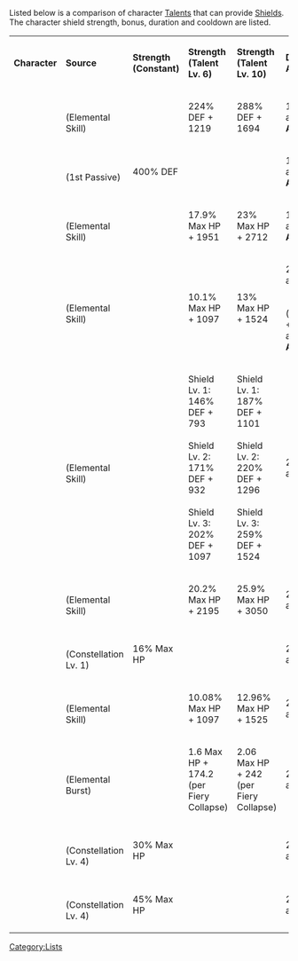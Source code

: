{{CustomTabs
|tab1 = Overview
|tab2 = Comparison
|tab3 = Enemy
|tab4 = Shield Gauge Data
}}
Listed below is a comparison of character [[Talents]] that can provide [[Shields]]. The character shield strength, bonus, duration and cooldown are listed.

{| class="article-table"
|'''Character'''
|'''Source'''
|'''Strength<br />(Constant)'''
|'''Strength<br />(Talent Lv. 6)'''
|'''Strength<br />(Talent Lv. 10)'''
|'''DMG Absorption'''
|'''Duration<br />(seconds)'''
|'''CD<br />(seconds)'''
|-
|rowspan=2|{{Character|Noelle|50}}
|{{Talent|Breastplate|25|nobr=1}}<br />(Elemental Skill)
|
|224% DEF + 1219
|288% DEF + 1694
|150% against:<br />'''All DMG'''
|12
|24
|-
|{{Talent|Devotion|25|nobr=1}}<br />(1st Passive)
|400% DEF
|
|
|150% against:<br />'''All DMG'''
|20
|60
|-
|{{Character|Zhongli|50}}
|{{Talent|Dominus Lapidis|25|nobr=1}}<br />(Elemental Skill)
|
|17.9% Max HP + 1951
|23% Max HP + 2712
|150% against:<br />'''All DMG'''
|20
|12
|-
|{{Character|Diona|50}}
|{{Talent|Icy Paws|25|nobr=1}}<br />(Elemental Skill)
|
|10.1% Max HP + 1097
|13% Max HP + 1524
|250% against:<br />{{Color|Cryo DMG}}<br /><br />(Hold) +75% against:<br />'''All DMG'''
|4.8 (Press)<br /><br />12 (Hold)
|6 (Press)<br /><br />15 (Hold)
|-
|{{Character|Xinyan|50}}
|{{Talent|Sweeping Fervor|25|nobr=1}}<br />(Elemental Skill)
|
|Shield Lv. 1: 146% DEF + 793<br /><br />Shield Lv. 2: 171% DEF + 932<br /><br />Shield Lv. 3: 202% DEF + 1097
|Shield Lv. 1: 187% DEF + 1101<br /><br />Shield Lv. 2: 220% DEF + 1296<br /><br />Shield Lv. 3: 259% DEF + 1524
|250% against:<br />{{Color|Pyro DMG}}
|12
|18
|-
|rowspan=2|{{Character|Beidou|50}}
|{{Talent|Tidecaller|25|nobr=1}}<br />(Elemental Skill)
|
|20.2% Max HP + 2195
|25.9% Max HP + 3050
|250% against:<br />{{Color|Electro DMG}}
|
|7.5
|-
|{{Constellation|Sea Beast's Scourge|25|nobr=1}}<br />(Constellation Lv. 1)
|16% Max HP
|
|
|250% against:<br />{{Color|Electro DMG}}
|15
|20
|-
|rowspan=2|{{Character|Thoma|50}}
|{{Talent|Blazing Blessing|25|nobr=1}}<br />(Elemental Skill)
|
|10.08% Max HP + 1097
|12.96% Max HP + 1525
|250% against:<br />{{Color|Pyro DMG}}
|8
|15
|-
|{{Talent|Crimson Ooyoroi|25|nobr=1}}<br />(Elemental Burst)
|
|1.6 Max HP + 174.2<br />(per Fiery Collapse)
|2.06 Max HP + 242<br />(per Fiery Collapse)
|250% against:<br />{{Color|Pyro DMG}}
|8
|20
|-
|{{Character|Kaeya|50}}
|{{Constellation|Frozen Kiss|25|nobr=1}}<br />(Constellation Lv. 4)
|30% Max HP
|
|
|250% against:<br />{{Color|Cryo DMG}}
|20
|60
|-
|{{Character|Yanfei|50}}
|{{Constellation|Supreme Amnesty|25|nobr=1}}<br />(Constellation Lv. 4)
|45% Max HP
|
|
|250% against:<br />{{Color|Pyro DMG}}
|15
|20
|}

[[Category:Lists]]